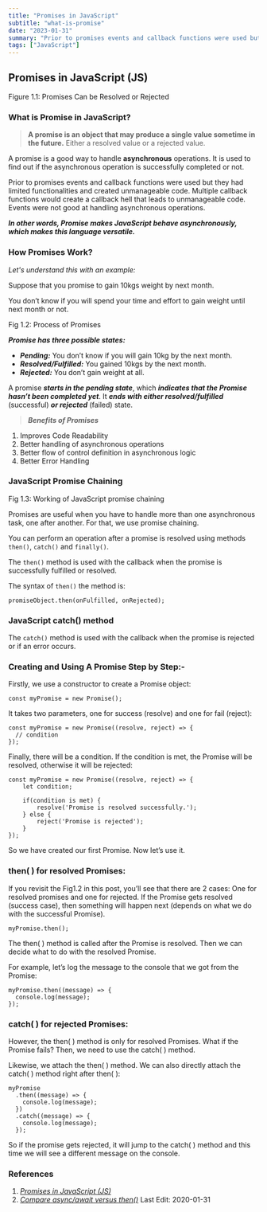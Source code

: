 ```yaml
---
title: "Promises in JavaScript"
subtitle: "what-is-promise"
date: "2023-01-31"
summary: "Prior to promises events and callback functions were used but they had limited functionalities and created unmanageable code. Multiple callback functions would create a callback hell that leads to unmanageable code. Events were not good at handling asynchronous operations."
tags: ["JavaScript"]
---
```


## Promises in JavaScript (JS)

Figure 1.1: Promises Can be Resolved or Rejected

### **What is Promise in JavaScript?**

> **A promise is an object that may produce a single value sometime in the future.** Either a resolved value or a rejected value.

A promise is a good way to handle **asynchronous** operations. It is used to find out if the asynchronous operation is successfully completed or not.

Prior to promises events and callback functions were used but they had limited functionalities and created unmanageable code. Multiple callback functions would create a callback hell that leads to unmanageable code. Events were not good at handling asynchronous operations.

**_In other words, Promise makes JavaScript behave asynchronously, which makes this language versatile._**

### How Promises Work?

_Let's understand this with an example:_

Suppose that you promise to gain 10kgs weight by next month.

You don’t know if you will spend your time and effort to gain weight until next month or not.

Fig 1.2: Process of Promises

**_Promise has three possible states:_**

- **_Pending:_** You don’t know if you will gain 10kg by the next month.
- **_Resolved/Fulfilled:_** You gained 10kgs by the next month.
- **_Rejected:_** You don’t gain weight at all.

A promise **_starts in the pending state_**, which **_indicates that the Promise hasn’t been completed yet_**. It **_ends with either resolved/fulfilled_** (successful) **_or rejected_** (failed) state.

> **_Benefits of Promises_**

1.  Improves Code Readability
2.  Better handling of asynchronous operations
3.  Better flow of control definition in asynchronous logic
4.  Better Error Handling

### JavaScript Promise Chaining

Fig 1.3: Working of JavaScript promise chaining

Promises are useful when you have to handle more than one asynchronous task, one after another. For that, we use promise chaining.

You can perform an operation after a promise is resolved using methods `then()`, `catch()` and `finally()`.

The `then()` method is used with the callback when the promise is successfully fulfilled or resolved.

The syntax of `then()` the method is:

```tsx
promiseObject.then(onFulfilled, onRejected);
```

### JavaScript catch() method

The `catch()` method is used with the callback when the promise is rejected or if an error occurs.

### Creating and Using A Promise Step by Step:-

Firstly, we use a constructor to create a Promise object:

```tsx
const myPromise = new Promise();
```

It takes two parameters, one for success (resolve) and one for fail (reject):

```tsx
const myPromise = new Promise((resolve, reject) => {
  // condition
});
```

Finally, there will be a condition. If the condition is met, the Promise will be resolved, otherwise it will be rejected:

```tsx
const myPromise = new Promise((resolve, reject) => {
    let condition;

    if(condition is met) {
        resolve('Promise is resolved successfully.');
    } else {
        reject('Promise is rejected');
    }
});
```

So we have created our first Promise. Now let’s use it.

### then( ) for resolved Promises:

If you revisit the Fig1.2 in this post, you’ll see that there are 2 cases: One for resolved promises and one for rejected. If the Promise gets resolved (success case), then something will happen next (depends on what we do with the successful Promise).

```tsx
myPromise.then();
```

The then( ) method is called after the Promise is resolved. Then we can decide what to do with the resolved Promise.

For example, let’s log the message to the console that we got from the Promise:

```tsx
myPromise.then((message) => {
  console.log(message);
});
```

### catch( ) for rejected Promises:

However, the then( ) method is only for resolved Promises. What if the Promise fails? Then, we need to use the catch( ) method.

Likewise, we attach the then( ) method. We can also directly attach the
catch( ) method right after then( ):

```tsx
myPromise
  .then((message) => {
    console.log(message);
  })
  .catch((message) => {
    console.log(message);
  });
```

So if the promise gets rejected, it will jump to the catch( ) method and this time we will see a different message on the console.

### References

1.  [_Promises in JavaScript (JS)_](https://kkirtigoel01.medium.com/promises-in-javascript-js-27baf0e506b5#:~:text=Resolved%20or%20Rejected-,What%20is%20Promise%20in%20JavaScript%3F,is%20successfully%20completed%20or%20not.)
2.  [_Compare async/await versus then()_](https://www.smashingmagazine.com/2020/11/comparison-async-await-versus-then-catch/)
    Last Edit: 2020-01-31
